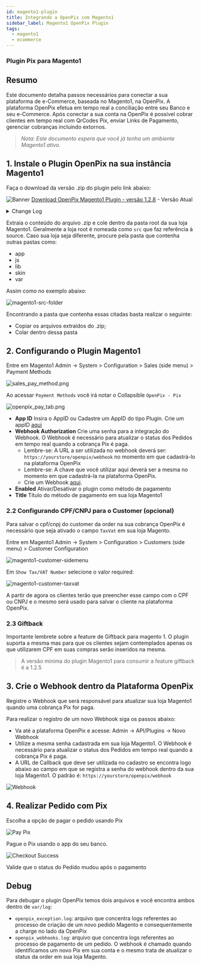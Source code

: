 ```yaml
---
id: magento1-plugin
title: Integrando a OpenPix com Magento1
sidebar_label: Magento1 OpenPix Plugin
tags:
  - magento1
  - ecommerce
---
```


### Plugin Pix para Magento1

## Resumo

Este documento detalha passos necessários para conectar a sua plataforma de e-Commerce, baseada no Magento1, na OpenPix. A plataforma OpenPix efetua em tempo real a conciliação entre seu Banco e seu e-Commerce.
Após conectar a sua conta na OpenPix é possível cobrar clientes em tempo real com QrCodes Pix, enviar Links de Pagamento, gerenciar cobranças incluindo extornos.

> _Nota: Este documento espera que você já tenha um ambiente Magento1 ativo._

## 1. Instale o Plugin OpenPix na sua instância Magento1

Faça o download da versão .zip do plugin pelo link abaixo:

![Banner](/img/ecommerce/woocommerce-banner.png)
[Download OpenPix Magento1 Plugin - versão 1.2.8](pathname:///magento1/openpix_pix.1.2.8.zip) - Versão Atual

<details>
  <summary>Change Log</summary>

#### 1.2.8 - 28/06/2021

- Improves on QRCode for email and checkout success

#### 1.2.7 - 25/06/2021

- Improves on QRCode size on emails

#### 1.2.6 - 17/06/2021

- Improves on order detail and order email

#### 1.2.0 - 21/02/2021

- Implements the new UI for checkout success when generating a new order
- Real-time inside of checkout success when paying the Order.
  - When pay, the UI will update and will show that the order was paid.
  - ![success-payment.png](/img/ecommerce/magento1/successPayment.png)

#### 1.1.5 - 12/11/2021

- OrderId added on Charge comment. Now will have "Store Name#123456"

#### 1.1.4 - 08/11/2021

- OrderId added on OpenPix Charge additional info

#### 1.1.3 - 19/10/2021

- Improves for Webhook Auth to avoid Apache blocking authorization header

#### 1.1.2 - 17/09/2021

- Fix Typo on Success page for the line "Confirme as informações e finalize o pagamento."
- Fix Email to send the Qr Code Image and the Pix Br Code
- Improve for logs when generating a new order

#### 1.1.1 - 16/09/2021

- Improves for Payment Title
- Improves for Webhook Validation. If webhook accuses an invalid header authorization, it will log on `~/var/log/openpix_webhooks.log` a message with information.
- Improves for Webhook Validation. If webhook accuses an invalid header authorization, it will return a json like:

```json
{
  "error": "Invalid Request",
  "description": "Invalid authorization header: magent",
  "field": "authorization header"
}
```

#### 1.1.0 - 06/09/2021

- New Button to select which status the order must be created

#### 1.0.8 - 02/09/2021

- Improves for customer CPF/CNPJ

#### 1.0.7 - 02/09/2021

- Sending platform plugin info on request header: magento plugin version, platform name
- Validation for customer CPF/CNPJ

#### 1.0.6 - 02/09/2021

- Improves Customer Order Email: sending safe info
- Minor updates

#### 1.0.5 - 16/08/2021

- Improves Invoice Email
- Minor updates

#### 1.0.4 - 28/07/2021

- Add validation for Customer phone
- Minor updates

#### 1.0.3 - 26/07/2021

- Customer improves: saving more fields on OpenPix platform
- Minor updates for customer

#### 1.0.2 - 26/07/2021

- Improve for comment characters length
- Minor updates

#### 1.0.1 - 01/07/2021

- Minor updates

#### 1.0.0 - 01/06/2021

- Initial Version

</details>

Extraia o conteúdo do arquivo .zip e cole dentro da pasta root da sua loja Magento1. Geralmente a loja root é nomeada como `src` que faz referência à source. Caso sua loja seja diferente, procure pela pasta que contenha outras pastas como:

- app
- js
- lib
- skin
- var

Assim como no exemplo abaixo:

![magento1-src-folder](/img/ecommerce/magento1/magento1-src-folder.png)

Encontrando a pasta que contenha essas citadas basta realizar o seguinte:

- Copiar os arquivos extraídos do .zip;
- Colar dentro dessa pasta

## 2. Configurando o Plugin Magento1

Entre em Magento1 Admin -> System > Configuration > Sales (side menu) > Payment Methods

![sales_pay_method.png](/img/ecommerce/magento1/sales_pay_method.png)

Ao acessar `Payment Methods` você irá notar o Collapsible `OpenPix - Pix`

![openpix_pay_tab.png](/img/ecommerce/magento1/openpix_pay_tab.png)

- **App ID** Insira o AppID ou Cadastre um AppID do tipo Plugin. Crie um appID [aqui](../apis/api-getting-started.md)
- **Webhook Authorization** Crie uma senha para a integração do Webhook. O Webhook é necessário para atualizar o status dos Pedidos em tempo real quando a cobrança Pix é paga.
  - Lembre-se: A URL a ser utilizada no webhook deverá ser: `https://yourstore/openpix/webhook` no momento em que cadastrá-lo na plataforma OpenPix
  - Lembre-se: A chave que você utilizar aqui deverá ser a mesma no momento em que cadastrá-la na plataforma OpenPix.
  - Crie um Webhook [aqui](#3-crie-o-webhook-dentro-da-plataforma-openpix).
- **Enabled** Ativar/Desativar o plugin como método de pagamento
- **Title** Título do método de pagamento em sua loja Magento1

### 2.2 Configurando CPF/CNPJ para o Customer (opcional)

Para salvar o cpf/cnpj do customer da order na sua cobrança OpenPix é necessário que seja ativado o campo `TaxVat` em sua loja Magento.

Entre em Magento1 Admin -> System > Configuration > Customers (side menu) > Customer Configuration

![magento1-customer-sidemenu](/img/ecommerce/magento1/magento1-customer-sidemenu.png)

Em `Show Tax/VAT Number` selecione o valor required:

![magento1-customer-taxvat](/img/ecommerce/magento1/magento1-customer-taxvat.png)

A partir de agora os clientes terão que preencher esse campo com o CPF ou CNPJ e o mesmo será usado para salvar o cliente na plataforma OpenPix.

### 2.3 Giftback

Importante lembrete sobre a feature de Giftback para magento 1. O plugin suporta a mesma mas para que os clientes sejam contemplados apenas os que utilizarem CPF em suas compras serão inseridos na mesma.

> A versão minima do plugin Magento1 para consumir a feature giftback é a 1.2.5

## 3. Crie o Webhook dentro da Plataforma OpenPix

Registre o Webhook que será responsável para atualizar sua loja Magento1 quando uma cobrança Pix for paga.

Para realizar o registro de um novo Webhook siga os passos abaixo:

- Va até a plataforma OpenPix e acesse: Admin -> API/Plugins -> Novo Webhook
- Utilize a mesma senha cadastrada em sua loja Magento1. O Webhook é necessário para atualizar o status dos Pedidos em tempo real quando a cobrança Pix é paga.
- A URL de Callback que deve ser utilizada no cadastro se encontra logo abaixo ao campo em que se registra a senha do webhook dentro da sua loja Magento1. O padrão é: `https://yourstore/openpix/webhook`

![Webhook](/img/ecommerce/magento1/magento1-openpix-webhook.png)

## 4. Realizar Pedido com Pix

Escolha a opção de pagar o pedido usando Pix

![Pay Pix](/img/ecommerce/magento1/magento1-checkout-cart.png)

Pague o Pix usando o app do seu banco.

![Checkout Success](/img/ecommerce/magento1/successPayment.png)

Valide que o status do Pedido mudou após o pagamento

## Debug

Para debugar o plugin OpenPix temos dois arquivos e você encontra ambos dentro de `var/log`:

- `openpix_exception.log`: arquivo que concentra logs referentes ao processo de criação de um novo pedido Magento e consequentemente a charge no lado da OpenPix
- `openpix_webhooks.log`: arquivo que concentra logs referentes ao processo de pagamento de um pedido. O webhook é chamado quando identificamos um novo Pix em sua conta e o mesmo trata de atualizar o status da order em sua loja Magento.
